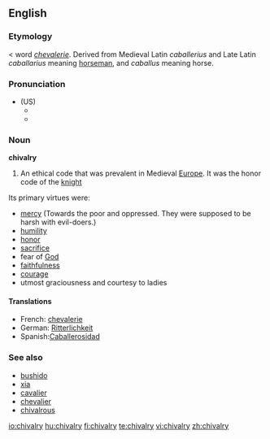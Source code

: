 ==English==

===Etymology===
{{ME.}} < {{OF.}} word ''[[chevalerie]]''. Derived from Medieval Latin ''caballerius'' and Late Latin ''caballarius'' meaning [[horseman]], and ''caballus'' meaning horse.

===Pronunciation===
*(US)
**{{IPA|/ˈʃɪvəlri/}}
**{{SAMPA|/"SIv@lri/}}

===Noun===
'''chivalry'''

#An ethical code that was prevalent in Medieval [[Europe]].  It was the honor code of the [[knight]]


Its primary virtues were:
* [[mercy]] (Towards the poor and oppressed. They were supposed to be harsh with evil-doers.)
* [[humility]]
* [[honor]]
* [[sacrifice]]
* fear of [[God]]
* [[faithfulness]]
* [[courage]]
* utmost graciousness and courtesy to ladies

====Translations====
*French: [[chevalerie]] {{f}}
*German: [[Ritterlichkeit]] {{f}}
*Spanish:[[Caballerosidad]]{{f}}

===See also===
*[[bushido]]
*[[xia]]
*[[cavalier]]
*[[chevalier]]
*[[chivalrous]]

[[io:chivalry]]
[[hu:chivalry]]
[[fi:chivalry]]
[[te:chivalry]]
[[vi:chivalry]]
[[zh:chivalry]]